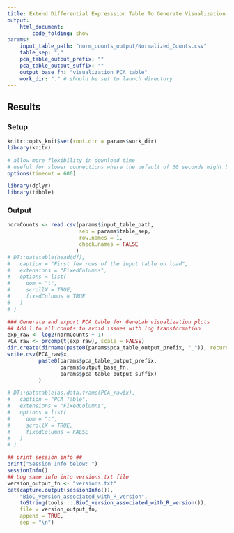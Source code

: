```yaml
---
title: Extend Differential Expresssion Table To Generate Visualization Table
output: 
    html_document:
        code_folding: show
params:
    input_table_path: "norm_counts_output/Normalized_Counts.csv"
    table_sep: ","
    pca_table_output_prefix: ""
    pca_table_output_suffix: ""
    output_base_fn: "visualization_PCA_table"
    work_dir: "." # should be set to launch directory 
---
```


## Results {.tabset}

### Setup
```r
knitr::opts_knit$set(root.dir = params$work_dir)
library(knitr)
```

```r
# allow more flexibility in download time
# useful for slower connections where the default of 60 seconds might be exceeded
options(timeout = 600)

library(dplyr)
library(tibble)
```

### Output

```r
normCounts <- read.csv(params$input_table_path,
                       sep = params$table_sep,
                       row.names = 1,
                       check.names = FALSE
                      )
# DT::datatable(head(df),
#   caption = "First few rows of the input table on load",
#   extensions = "FixedColumns",
#   options = list(
#     dom = "t",
#     scrollX = TRUE,
#     fixedColumns = TRUE
#   )
# )
```

```r
### Generate and export PCA table for GeneLab visualization plots
## Add 1 to all counts to avoid issues with log transformation
exp_raw <- log2(normCounts + 1)
PCA_raw <- prcomp(t(exp_raw), scale = FALSE)
dir.create(dirname(paste0(params$pca_table_output_prefix, "_")), recursive = TRUE)
write.csv(PCA_raw$x,
          paste0(params$pca_table_output_prefix,
                 params$output_base_fn,
                 params$pca_table_output_suffix)
          )

# DT::datatable(as.data.frame(PCA_raw$x),
#   caption = "PCA Table",
#   extensions = "FixedColumns",
#   options = list(
#     dom = "t",
#     scrollX = TRUE,
#     fixedColumns = FALSE
#   )
# )
```

```r
## print session info ##
print("Session Info below: ")
sessionInfo()
## Log same info into versions.txt file
version_output_fn <- "versions.txt"
cat(capture.output(sessionInfo()),
    "BioC_version_associated_with_R_version",
    toString(tools:::.BioC_version_associated_with_R_version()),
    file = version_output_fn,
    append = TRUE,
    sep = "\n")
```
